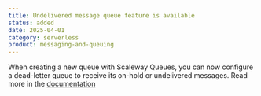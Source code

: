 ```yaml
---
title: Undelivered message queue feature is available
status: added
date: 2025-04-01
category: serverless
product: messaging-and-queuing
---
```


When creating a new queue with Scaleway Queues, you can now configure a dead-letter queue to receive its on-hold or undelivered messages. Read more in the [documentation](/messaging/concepts/#dead-letter-queue)

